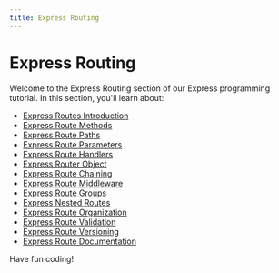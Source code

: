 ```yaml
---
title: Express Routing
---
```


# Express Routing

Welcome to the Express Routing section of our Express programming tutorial. In this section, you'll learn about:

- [Express Routes Introduction](./0-express-routes-introduction.mdx)
- [Express Route Methods](./1-express-route-methods.mdx)
- [Express Route Paths](./2-express-route-paths.mdx)
- [Express Route Parameters](./3-express-route-parameters.mdx)
- [Express Route Handlers](./4-express-route-handlers.mdx)
- [Express Router Object](./5-express-router-object.mdx)
- [Express Route Chaining](./6-express-route-chaining.mdx)
- [Express Route Middleware](./7-express-route-middleware.mdx)
- [Express Route Groups](./8-express-route-groups.mdx)
- [Express Nested Routes](./9-express-nested-routes.mdx)
- [Express Route Organization](./10-express-route-organization.mdx)
- [Express Route Validation](./11-express-route-validation.mdx)
- [Express Route Versioning](./12-express-route-versioning.mdx)
- [Express Route Documentation](./13-express-route-documentation.mdx)

Have fun coding!